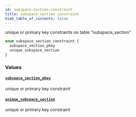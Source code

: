 ```yaml
---
id: subspace-section-constraint
title: subspace_section_constraint
hide_table_of_contents: false
---
```


unique or primary key constraints on table "subspace_section"

```graphql
enum subspace_section_constraint {
  subspace_section_pkey
  unique_subspace_section
}
```

### Values

#### [`subspace_section_pkey`](#)

unique or primary key constraint

#### [`unique_subspace_section`](#)

unique or primary key constraint

